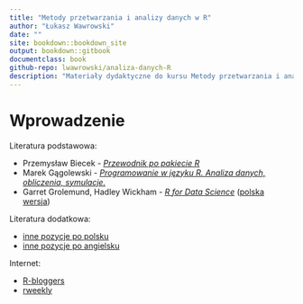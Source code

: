 ```yaml
--- 
title: "Metody przetwarzania i analizy danych w R"
author: "Łukasz Wawrowski"
date: ""
site: bookdown::bookdown_site
output: bookdown::gitbook
documentclass: book
github-repo: lwawrowski/analiza-danych-R
description: "Materiały dydaktyczne do kursu Metody przetwarzania i analizy danych w R."
---
```


# Wprowadzenie {-}

Literatura podstawowa:

- Przemysław Biecek - [_Przewodnik po pakiecie R_](http://pbiecek.github.io/Przewodnik/)
- Marek Gągolewski - [_Programowanie w języku R. Analiza danych, obliczenia, symulacje._](http://www.gagolewski.com/publications/programowanier/)
- Garret Grolemund, Hadley Wickham - [_R for Data Science_](http://r4ds.had.co.nz/) ([polska wersja](https://helion.pl/ksiazki/jezyk-r-kompletny-zestaw-narzedzi-dla-analitykow-danych-hadley-wickham-garrett-grolemund,jezrko.htm))

Literatura dodatkowa:

- [inne pozycje po polsku](https://github.com/mi2-warsaw/SER/blob/master/histoRia/README.md)
- [inne pozycje po angielsku](https://bookdown.org/)

Internet:

- [R-bloggers](https://www.r-bloggers.com/)
- [rweekly](https://rweekly.org/)

